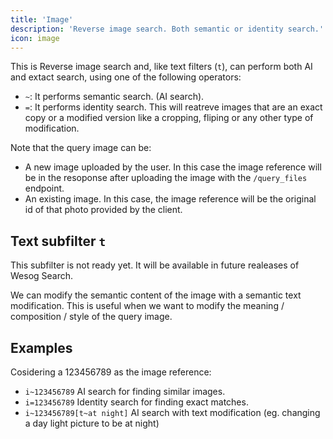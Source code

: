 ```yaml
---
title: 'Image'
description: 'Reverse image search. Both semantic or identity search.'
icon: image
---
```


This is Reverse image search and, like text filters (`t`), can perform both AI and extact search, using one of the following operators:

- `~`: It performs semantic search. (AI search).
- `=`: It performs identity search. This will reatreve images that are an exact copy or a modified version like a cropping, fliping or any other type of modification.

Note that the query image can be:
- A new image uploaded by the user. In this case the image reference will be in the resoponse after uploading the image with the `/query_files` endpoint.
- An existing image. In this case, the image reference will be the original id of that photo provided by the client.


## Text subfilter `t`
<Warning>This subfilter is not ready yet. It will be available in future realeases of Wesog Search.</Warning>

We can modify the semantic content of the image with a semantic text modification. This is useful when we want to modify the meaning / composition / style of the query image.


## Examples
Cosidering a 123456789 as the image reference:

- `i~123456789` AI search for finding similar images. 
- `i=123456789` Identity search for finding exact matches. 
- `i~123456789[t~at night]` AI search with text modification (eg. changing a day light picture to be at night)
